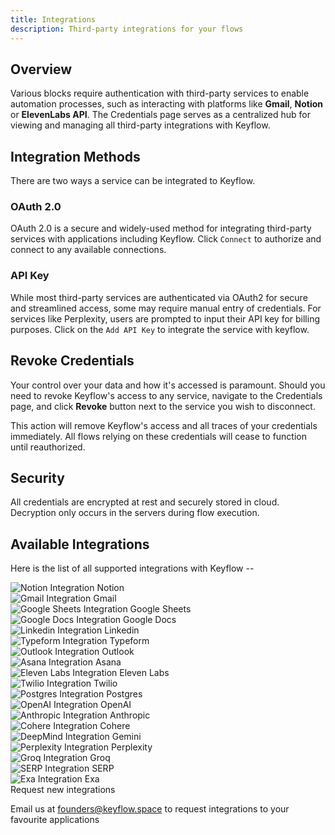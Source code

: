 ```yaml
---
title: Integrations
description: Third-party integrations for your flows
---
```


## Overview

Various blocks require authentication with third-party services to enable automation processes, such as interacting with platforms like **Gmail**, **Notion** or **ElevenLabs API**. The Credentials page serves as a centralized hub for viewing and managing all third-party integrations with Keyflow.

## Integration Methods

There are two ways a service can be integrated to Keyflow.

### OAuth 2.0

OAuth 2.0 is a secure and widely-used method for integrating third-party services with applications including Keyflow. Click `Connect` to authorize and connect to any available connections.

### API Key

While most third-party services are authenticated via OAuth2 for secure and streamlined access, some may require manual entry of credentials. For services like Perplexity, users are prompted to input their API key for billing purposes. Click on the `Add API Key` to integrate the service with keyflow.

## Revoke Credentials

Your control over your data and how it's accessed is paramount. Should you need to revoke Keyflow's access to any service, navigate to the Credentials page, and click **Revoke** button next to the service you wish to disconnect.

<Warning>
  This action will remove Keyflow's access and all traces of your credentials
  immediately. All flows relying on these credentials will cease to function
  until reauthorized.
</Warning>

## Security

All credentials are encrypted at rest and securely stored in cloud. Decryption only occurs in the servers during flow execution.

## Available Integrations

Here is the list of all supported integrations with Keyflow --

<div
  style={{
    display: "grid",
    gridTemplateColumns: "repeat(auto-fit, minmax(120px, 1fr))",
    gap: "20px",
    alignItems: "center",
    justifyContent: "center",
  }}
>
  <div
    style={{ display: "flex", flexDirection: "column", alignItems: "center" }}
  >
    <img
      src="/images/integrations/notion.png"
      alt="Notion Integration"
      style={{ height: "60px", width: "60px" }}
    />
    <span>Notion</span>
  </div>
  <div
    style={{ display: "flex", flexDirection: "column", alignItems: "center" }}
  >
    <img
      src="/images/integrations/gmail.png"
      alt="Gmail Integration"
      style={{ height: "60px", width: "60px" }}
    />
    <span>Gmail</span>
  </div>
  <div
    style={{ display: "flex", flexDirection: "column", alignItems: "center" }}
  >
    <img
      src="/images/integrations/gsheets.png"
      alt="Google Sheets Integration"
      style={{ height: "60px", width: "60px" }}
    />
    <span>Google Sheets</span>
  </div>
  <div
    style={{ display: "flex", flexDirection: "column", alignItems: "center" }}
  >
    <img
      src="/images/integrations/gdocs.png"
      alt="Google Docs Integration"
      style={{ height: "60px", width: "60px" }}
    />
    <span>Google Docs</span>
  </div>
  <div
    style={{ display: "flex", flexDirection: "column", alignItems: "center" }}
  >
    <img
      src="/images/integrations/in.png"
      alt="Linkedin Integration"
      style={{ height: "60px", width: "60px" }}
    />
    <span>Linkedin</span>
  </div>
  <div
    style={{ display: "flex", flexDirection: "column", alignItems: "center" }}
  >
    <img
      src="/images/integrations/typeform.png"
      alt="Typeform Integration"
      style={{ height: "60px", width: "60px" }}
    />
    <span>Typeform</span>
  </div>
  <div
    style={{ display: "flex", flexDirection: "column", alignItems: "center" }}
  >
    <img
      src="/images/integrations/outlook.png"
      alt="Outlook Integration"
      style={{ height: "60px", width: "60px" }}
    />
    <span>Outlook</span>
  </div>
  <div
    style={{ display: "flex", flexDirection: "column", alignItems: "center" }}
  >
    <img
      src="/images/integrations/asana.png"
      alt="Asana Integration"
      style={{ height: "60px", width: "60px" }}
    />
    <span>Asana</span>
  </div>
  <div
    style={{ display: "flex", flexDirection: "column", alignItems: "center" }}
  >
    <img
      src="/images/integrations/eleven_labs.png"
      alt="Eleven Labs Integration"
      style={{ height: "60px", width: "60px" }}
    />
    <span>Eleven Labs</span>
  </div>
  <div
    style={{ display: "flex", flexDirection: "column", alignItems: "center" }}
  >
    <img
      src="/images/integrations/twilio.png"
      alt="Twilio Integration"
      style={{ height: "60px", width: "60px" }}
    />
    <span>Twilio</span>
  </div>
  <div
    style={{ display: "flex", flexDirection: "column", alignItems: "center" }}
  >
    <img
      src="/images/integrations/postgres.png"
      alt="Postgres Integration"
      style={{ height: "60px", width: "60px" }}
    />
    <span>Postgres</span>
  </div>
  <div
    style={{ display: "flex", flexDirection: "column", alignItems: "center" }}
  >
    <img
      src="/images/integrations/openai.png"
      alt="OpenAI Integration"
      style={{ height: "60px", width: "60px" }}
    />
    <span>OpenAI</span>
  </div>
  <div
    style={{ display: "flex", flexDirection: "column", alignItems: "center" }}
  >
    <img
      src="/images/integrations/anthropic.png"
      alt="Anthropic Integration"
      style={{ height: "60px", width: "60px" }}
    />
    <span>Anthropic</span>
  </div>
  <div
    style={{ display: "flex", flexDirection: "column", alignItems: "center" }}
  >
    <img
      src="/images/integrations/cohere.png"
      alt="Cohere Integration"
      style={{ height: "60px", width: "68px" }}
    />
    <span>Cohere</span>
  </div>
  <div
    style={{ display: "flex", flexDirection: "column", alignItems: "center" }}
  >
    <img
      src="/images/integrations/deepmind.jpeg"
      alt="DeepMind Integration"
      style={{ height: "60px", width: "60px" }}
    />
    <span>Gemini</span>
  </div>
  <div
    style={{ display: "flex", flexDirection: "column", alignItems: "center" }}
  >
    <img
      src="/images/integrations/perplexity.png"
      alt="Perplexity Integration"
      style={{ height: "60px", width: "60px" }}
    />
    <span>Perplexity</span>
  </div>
  <div
    style={{ display: "flex", flexDirection: "column", alignItems: "center" }}
  >
    <img
      src="/images/integrations/groq.png"
      alt="Groq Integration"
      style={{ height: "60px", width: "60px" }}
    />
    <span>Groq</span>
  </div>
  <div
    style={{ display: "flex", flexDirection: "column", alignItems: "center" }}
  >
    <img
      src="/images/integrations/serp.png"
      alt="SERP Integration"
      style={{ height: "60px", width: "60px" }}
    />
    <span>SERP</span>
  </div>
  <div
    style={{
      display: "flex",
      flexDirection: "column",
      alignItems: "center",
    }}
  >
    <img
      src="/images/integrations/exa.jpeg"
      alt="Exa Integration"
      style={{ height: "56px", width: "48px" }}
    />
    <span>Exa</span>
  </div>
</div>

<Note>
Request new integrations

Email us at founders@keyflow.space to request integrations to your favourite applications

</Note>
